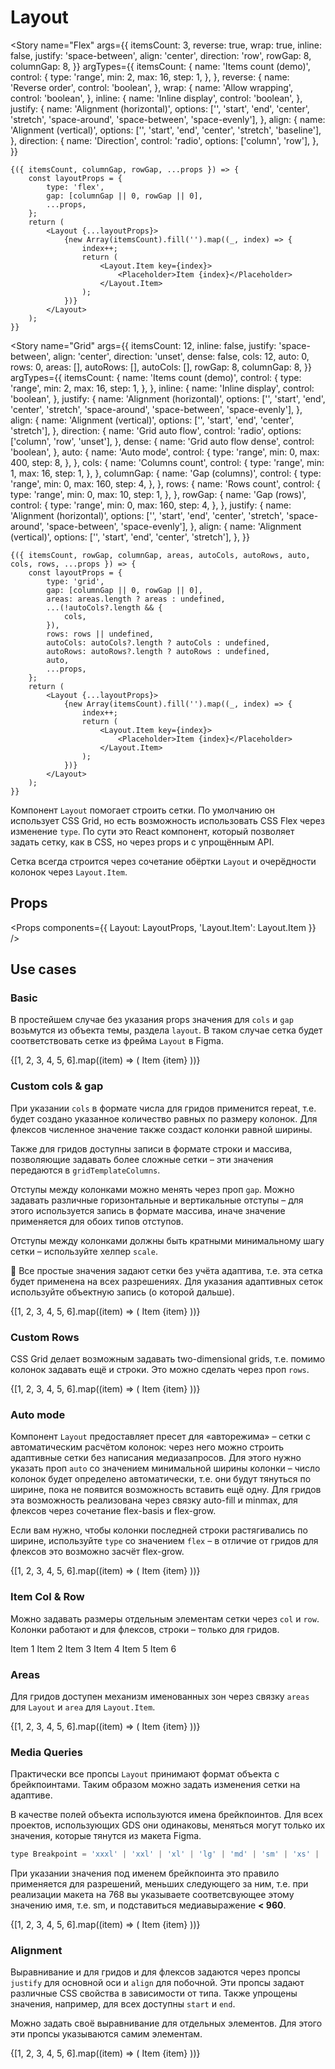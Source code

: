 

<Meta title="Components / Emotion / Helpers / Layout" component={Layout} />

# Layout

<Story
    name="Flex"
    args={{
        itemsCount: 3,
        reverse: true,
        wrap: true,
        inline: false,
        justify: 'space-between',
        align: 'center',
        direction: 'row',
        rowGap: 8,
        columnGap: 8,
    }}
    argTypes={{
        itemsCount: {
            name: 'Items count (demo)',
            control: {
                type: 'range',
                min: 2,
                max: 16,
                step: 1,
            },
        },
        reverse: {
            name: 'Reverse order',
            control: 'boolean',
        },
        wrap: {
            name: 'Allow wrapping',
            control: 'boolean',
        },
        inline: {
            name: 'Inline display',
            control: 'boolean',
        },
        justify: {
            name: 'Alignment (horizontal)',
            options: ['', 'start', 'end', 'center', 'stretch', 'space-around', 'space-between', 'space-evenly'],
        },
        align: {
            name: 'Alignment (vertical)',
            options: ['', 'start', 'end', 'center', 'stretch', 'baseline'],
        },
        direction: {
            name: 'Direction',
            control: 'radio',
            options: ['column', 'row'],
        },
    }}
>
    {({ itemsCount, columnGap, rowGap, ...props }) => {
        const layoutProps = {
            type: 'flex',
            gap: [columnGap || 0, rowGap || 0],
            ...props,
        };
        return (
            <Layout {...layoutProps}>
                {new Array(itemsCount).fill('').map((_, index) => {
                    index++;
                    return (
                        <Layout.Item key={index}>
                            <Placeholder>Item {index}</Placeholder>
                        </Layout.Item>
                    );
                })}
            </Layout>
        );
    }}
</Story>

<Story
    name="Grid"
    args={{
        itemsCount: 12,
        inline: false,
        justify: 'space-between',
        align: 'center',
        direction: 'unset',
        dense: false,
        cols: 12,
        auto: 0,
        rows: 0,
        areas: [],
        autoRows: [],
        autoCols: [],
        rowGap: 8,
        columnGap: 8,
    }}
    argTypes={{
        itemsCount: {
            name: 'Items count (demo)',
            control: {
                type: 'range',
                min: 2,
                max: 16,
                step: 1,
            },
        },
        inline: {
            name: 'Inline display',
            control: 'boolean',
        },
        justify: {
            name: 'Alignment (horizontal)',
            options: ['', 'start', 'end', 'center', 'stretch', 'space-around', 'space-between', 'space-evenly'],
        },
        align: {
            name: 'Alignment (vertical)',
            options: ['', 'start', 'end', 'center', 'stretch'],
        },
        direction: {
            name: 'Grid auto flow',
            control: 'radio',
            options: ['column', 'row', 'unset'],
        },
        dense: {
            name: 'Grid auto flow dense',
            control: 'boolean',
        },
        auto: {
            name: 'Auto mode',
            control: {
                type: 'range',
                min: 0,
                max: 400,
                step: 8,
            },
        },
        cols: {
            name: 'Columns count',
            control: {
                type: 'range',
                min: 1,
                max: 16,
                step: 1,
            },
        },
        columnGap: {
            name: 'Gap (columns)',
            control: {
                type: 'range',
                min: 0,
                max: 160,
                step: 4,
            },
        },
        rows: {
            name: 'Rows count',
            control: {
                type: 'range',
                min: 0,
                max: 10,
                step: 1,
            },
        },
        rowGap: {
            name: 'Gap (rows)',
            control: {
                type: 'range',
                min: 0,
                max: 160,
                step: 4,
            },
        },
        justify: {
            name: 'Alignment (horizontal)',
            options: ['', 'start', 'end', 'center', 'stretch', 'space-around', 'space-between', 'space-evenly'],
        },
        align: {
            name: 'Alignment (vertical)',
            options: ['', 'start', 'end', 'center', 'stretch'],
        },
    }}
>
    {({ itemsCount, rowGap, columnGap, areas, autoCols, autoRows, auto, cols, rows, ...props }) => {
        const layoutProps = {
            type: 'grid',
            gap: [columnGap || 0, rowGap || 0],
            areas: areas.length ? areas : undefined,
            ...(!autoCols?.length && {
                cols,
            }),
            rows: rows || undefined,
            autoCols: autoCols?.length ? autoCols : undefined,
            autoRows: autoRows?.length ? autoRows : undefined,
            auto,
            ...props,
        };
        return (
            <Layout {...layoutProps}>
                {new Array(itemsCount).fill('').map((_, index) => {
                    index++;
                    return (
                        <Layout.Item key={index}>
                            <Placeholder>Item {index}</Placeholder>
                        </Layout.Item>
                    );
                })}
            </Layout>
        );
    }}
</Story>

Компонент `Layout` помогает строить сетки. По умолчанию он использует CSS Grid, но есть возможность использовать CSS Flex через изменение `type`. По сути это React компонент, который позволяет задать сетку, как в CSS, но через props и с упрощённым API.

Сетка всегда строится через сочетание обёртки `Layout` и очерёдности колонок через `Layout.Item`.

## Props

<Props components={{ Layout: LayoutProps, 'Layout.Item': Layout.Item }} />

## Use cases

### Basic

В простейшем случае без указания props значения для `cols` и `gap` возьмутся из объекта темы, раздела `layout`. В таком случае сетка будет соответствовать сетке из фрейма `Layout` в Figma.

<Preview>
    <Story name="Basic">
        <Layout>
            {[1, 2, 3, 4, 5, 6].map((item) => (
                <Layout.Item key={item}>
                    <Placeholder>Item {item}</Placeholder>
                </Layout.Item>
            ))}
        </Layout>
    </Story>
</Preview>

### Custom cols & gap

При указании `cols` в формате числа для гридов применится repeat, т.е. будет создано указанное количество равных по размеру колонок. Для флексов численное значение также создаст колонки равной ширины.

Также для гридов доступны записи в формате строки и массива, позволяющие задавать более сложные сетки – эти значения передаются в `gridTemplateColumns`.

Отступы между колонками можно менять через проп `gap`. Можно задавать различные горизонтальные и вертикальные отступы – для этого используется запись в формате массива, иначе значение применяется для обоих типов отступов.

Отступы между колонками должны быть кратными минимальному шагу сетки – используйте хелпер `scale`.

💬 Все простые значения задают сетки без учёта адаптива, т.е. эта сетка будет применена на всех разрешениях. Для указания адаптивных сеток используйте объектную запись (о которой дальше).

<Preview>
    <Story name="Custom Cols">
        <Layout cols={3} gap={scale(2)}>
            {[1, 2, 3, 4, 5, 6].map((item) => (
                <Layout.Item key={item}>
                    <Placeholder>Item {item}</Placeholder>
                </Layout.Item>
            ))}
        </Layout>
    </Story>
</Preview>

### Custom Rows

CSS Grid делает возможным задавать two-dimensional grids, т.е. помимо колонок задавать ещё и строки. Это можно сделать через проп `rows`.

<Preview>
    <Story name="Custom Rows">
        <Layout cols={2} rows={[2, 1, 2]}>
            {[1, 2, 3, 4, 5, 6].map((item) => (
                <Layout.Item key={item}>
                    <Placeholder>Item {item}</Placeholder>
                </Layout.Item>
            ))}
        </Layout>
    </Story>
</Preview>

### Auto mode

Компонент `Layout` предоставляет пресет для «авторежима» – сетки с автоматическим расчётом колонок: через него можно строить адаптивные сетки без написания медиазапросов. Для этого нужно указать проп `auto` со значением минимальной ширины колонки – число колонок будет определено автоматически, т.е. они будут тянуться по ширине, пока не появится возможность вставить ещё одну. Для гридов эта возможность реализована через связку auto-fill и minmax, для флексов через сочетание flex-basis и flex-grow.

Если вам нужно, чтобы колонки последней строки растягивались по ширине, используйте `type` со значением `flex` – в отличие от гридов для флексов это возможно засчёт flex-grow.

<Preview>
    <Story name="Auto mode">
        <Layout auto={scale(18)}>
            {[1, 2, 3, 4, 5, 6].map((item) => (
                <Layout.Item key={item}>
                    <Placeholder>Item {item}</Placeholder>
                </Layout.Item>
            ))}
        </Layout>
    </Story>
</Preview>

### Item Col & Row

Можно задавать размеры отдельным элементам сетки через `col` и `row`. Колонки работают и для флексов, строки – только для гридов.

<Preview>
    <Story name="Item Col & Row">
        <Layout cols={6}>
            <Layout.Item col={2} row={2}>
                <Placeholder>Item 1</Placeholder>
            </Layout.Item>
            <Layout.Item>
                <Placeholder>Item 2</Placeholder>
            </Layout.Item>
            <Layout.Item>
                <Placeholder>Item 3</Placeholder>
            </Layout.Item>
            <Layout.Item>
                <Placeholder>Item 4</Placeholder>
            </Layout.Item>
            <Layout.Item>
                <Placeholder>Item 5</Placeholder>
            </Layout.Item>
            <Layout.Item col={4}>
                <Placeholder>Item 6</Placeholder>
            </Layout.Item>
        </Layout>
    </Story>
</Preview>

### Areas

Для гридов доступен механизм именованных зон через связку `areas` для `Layout` и `area` для `Layout.Item`.

<Preview>
    <Story name="Areas">
        <Layout
            areas={[
                'item1 item2 item3',
                'item1 item2 item3',
                'item1 item4 item3',
                'item5 item4 item3',
                'item5 item6 item3',
                'item5 item6 item3',
            ]}
        >
            {[1, 2, 3, 4, 5, 6].map((item) => (
                <Layout.Item key={item} area={`item${item}`}>
                    <Placeholder>Item {item}</Placeholder>
                </Layout.Item>
            ))}
        </Layout>
    </Story>
</Preview>

### Media Queries

Практически все пропсы `Layout` принимают формат объекта с брейкпоинтами. Таким образом можно задать изменения сетки на адаптиве.

В качестве полей объекта используются имена брейкпоинтов. Для всех проектов, использующих GDS они одинаковы, меняться могут только их значения, которые тянутся из макета Figma.

```js
type Breakpoint = 'xxxl' | 'xxl' | 'xl' | 'lg' | 'md' | 'sm' | 'xs' | 'xxs' | 'xxxs';
```

При указании значения под именем брейкпоинта это правило применяется для разрешений, меньших следующего за ним, т.е. при реализации макета на 768 вы указываете соответсвующее этому значению имя, т.е. sm, и подставиться медиавыражение **< 960**.

<Preview>
    <Story name="Media Queries">
        <Layout cols={12} gap={{ xxxl: scale(4), lg: scale(3), sm: scale(2), xs: scale(1) }}>
            {[1, 2, 3, 4, 5, 6].map((item) => (
                <Layout.Item key={item} col={{ xxxl: 2, lg: 3, sm: 4, xs: 6, xxs: 12 }}>
                    <Placeholder>Item {item}</Placeholder>
                </Layout.Item>
            ))}
        </Layout>
    </Story>
</Preview>

### Alignment

Выравнивание и для гридов и для флексов задаются через пропсы `justify` для основной оси и `align` для побочной. Эти пропсы задают различные CSS свойства в зависимости от типа. Также упрощены значения, например, для всех доступны `start` и `end`.

Можно задать своё выравнивание для отдельных элементов. Для этого эти пропсы указываются самим элементам.

<Preview>
    <Story name="Alignment">
        <Layout cols={3} justify="end" align="center" css={{ height: scale(30) }}>
            {[1, 2, 3, 4, 5, 6].map((item) => (
                <Layout.Item key={item}>
                    <Placeholder>Item {item}</Placeholder>
                </Layout.Item>
            ))}
        </Layout>
    </Story>
</Preview>
